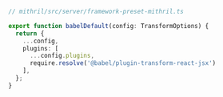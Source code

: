 ```ts
// mithril/src/server/framework-preset-mithril.ts

export function babelDefault(config: TransformOptions) {
  return {
    ...config,
    plugins: [
      ...config.plugins, 
      require.resolve('@babel/plugin-transform-react-jsx')
    ],
  };
}
```